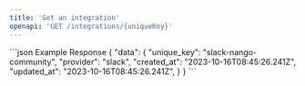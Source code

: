 ```yaml
---
title: 'Get an integration'
openapi: 'GET /integrations/{uniqueKey}'
---
```


<ResponseExample>
  ```json Example Response
{
  "data": {
    "unique_key": "slack-nango-community",
    "provider": "slack",
    "created_at": "2023-10-16T08:45:26.241Z",
    "updated_at": "2023-10-16T08:45:26.241Z",
  }
}
  ```
</ResponseExample>
